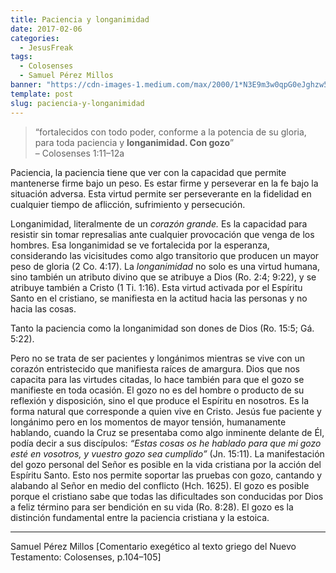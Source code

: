 ```yaml
---
title: Paciencia y longanimidad
date: 2017-02-06
categories:
  - JesusFreak
tags:
  - Colosenses
  - Samuel Pérez Millos
banner: "https://cdn-images-1.medium.com/max/2000/1*N3E9m3w0qpG0eJghzw55Lw.png"
template: post
slug: paciencia-y-longanimidad
---
```


> “fortalecidos con todo poder, conforme a la potencia de su gloria, para toda paciencia y **longanimidad. Con gozo**”<br />
> – Colosenses 1:11–12a

Paciencia, la paciencia tiene que ver con la capacidad que permite mantenerse firme bajo un peso. Es estar firme y perseverar en la fe bajo la situación adversa. Esta virtud permite ser perseverante en la fidelidad en cualquier tiempo de aflicción, sufrimiento y persecución.

Longanimidad, literalmente de un _corazón grande._ Es la capacidad para resistir sin tomar represalias ante cualquier provocación que venga de los hombres. Esa longanimidad se ve fortalecida por la esperanza, considerando las vicisitudes como algo transitorio que producen un mayor peso de gloria (2 Co. 4:17). La _longanimidad_ no solo es una virtud humana, sino también un atributo divino que se atribuye a Dios (Ro. 2:4; 9:22), y se atribuye también a Cristo (1 Ti. 1:16). Esta virtud activada por el Espíritu Santo en el cristiano, se manifiesta en la actitud hacia las personas y no hacia las cosas.

Tanto la paciencia como la longanimidad son dones de Dios (Ro. 15:5; Gá. 5:22).

Pero no se trata de ser pacientes y longánimos mientras se vive con un corazón entristecido que manifiesta raíces de amargura. Dios que nos capacita para las virtudes citadas, lo hace también para que el gozo se manifieste en toda ocasión. El gozo no es del hombre o producto de su reflexión y disposición, sino el que produce el Espíritu en nosotros. Es la forma natural que corresponde a quien vive en Cristo. Jesús fue paciente y longánimo pero en los momentos de mayor tensión, humanamente hablando, cuando la Cruz se presentaba como algo inminente delante de Él, podía decir a sus discípulos: _“Estas cosas os he hablado para que mi gozo esté en vosotros, y vuestro gozo sea cumplido”_ (Jn. 15:11). La manifestación del gozo personal del Señor es posible en la vida cristiana por la acción del Espíritu Santo. Esto nos permite soportar las pruebas con gozo, cantando y alabando al Señor en medio del conflicto (Hch. 1625). El gozo es posible porque el cristiano sabe que todas las dificultades son conducidas por Dios a feliz término para ser bendición en su vida (Ro. 8:28). El gozo es la distinción fundamental entre la paciencia cristiana y la estoica.

---

Samuel Pérez Millos [Comentario exegético al texto griego del Nuevo Testamento: Colosenses, p.104–105]
